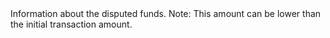 
  

  
<ResponseField name="DisputedFunds" type="string" >    
Information about the disputed funds.  
Note: This amount can be lower than the initial transaction amount.   

<Expandable title="properties"><Currency8Response />  
  
<Amount2Response />  
  

</Expandable> 
</ResponseField>